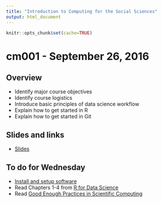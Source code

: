```yaml
---
title: "Introduction to Computing for the Social Sciences"
output: html_document
---
```


```r
knitr::opts_chunk$set(cache=TRUE)
```

# cm001 - September 26, 2016

## Overview

* Identify major course objectives
* Identify course logistics
* Introduce basic principles of data science workflow
* Explain how to get started in R
* Explain how to get started in Git

## Slides and links

* [Slides](extras/cm001_slides.html)

## To do for Wednesday

* [Install and setup software](setup00.html)
* Read Chapters 1-4 from [R for Data Science](http://r4ds.had.co.nz/)
* Read [Good Enough Practices in Scientific Computing](http://arxiv.org/abs/1609.00037)

